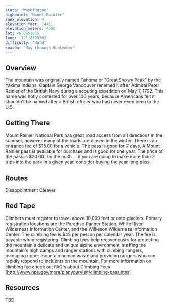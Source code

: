 ```yaml
---
state: "Washington"
highpoint: "Mount Rainier"
rank_elevation: 4
elevation_feet: 14411
elevation_meters: 4392
lat: 46.8651015
long: -121.8193702
difficulty: "Hard"
season: "May through September"
---
```


## Overview
The mountain was originally named Tahoma or "Great Snowy Peak" by the Yakima Indians. Captain George Vancouver renamed it after Admiral Peter Rainier of the British Navy during a scouting expedition on May 7, 1792. This name was hotly contested for over 100 years, because Americans felt it shouldn't be named after a British officer who had never even been to the U.S.

## Getting There
Mount Rainier National Park has great road access from all directions in the summer, however many of the roads are closed in the winter.  There is an entrance fee of $15.00 for a vehicle.  The pass is good for 7 days.  A Mount Rainier pass is available for purchase and is good for one year.  The price of the pass is $20.00.  Do the math ... if you are going to make more than 2 trips into the park in a given year, consider buying the year long pass.

## Routes
Disappointment Cleaver

## Red Tape
Climbers must register to travel above 10,000 feet or onto glaciers. Primary registration locations are the Paradise Ranger Station, White River Wilderness Information Center, and the Wilkeson Wilderness Information Center. The climbing fee is $45 per person per calendar year. The fee is payable when registering. Climbing fees help recover costs for protecting the mountain's delicate and unique alpine environment, staffing the mountain's high camps and ranger stations with climbing rangers, managing upper mountain human waste and providing rangers who can rapidly respond to incidents on the mountain. For more information on climbing fee check out FAQ's about Climbing Fees [http://www.nps.gov/mora/planyourvisit/climbing-pass.htm]

## Resources
TBD
